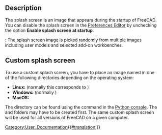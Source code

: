 <languages/>

== Description ==

The splash screen is an image that appears during the startup of FreeCAD. You can disable the splash screen in the [[Preferences_Editor#General_2|Preferences Editor]] by unchecking the option '''Enable splash screen at startup'''.

{{Version|1.0}}: The splash screen image is picked randomly from multiple images including user models and selected add-on workbenches.

== Custom splash screen ==

To use a custom splash screen, you have to place an image named {{FileName|splash_image.png}} in one of the following directories depending on the operating system:
* '''Linux:''' {{FileName|$XDG_DATA_HOME/FreeCAD/Gui/images/}} (normally this corresponds to {{FileName|~/.local/share/FreeCAD/Gui/images/}})
* '''Windows:''' {{FileName|%APPDATA%\FreeCAD\Gui\images\}} (normally {{FileName|C:\Users\username\AppData\Roaming\FreeCAD\Gui\images\}})
* '''MacOS:''' {{FileName|~/Library/Application Support/FreeCAD/Gui/images/}}

The directory can be found using the {{Incode|App.getUserAppDataDir()}} command in the [[Python_console|Python console]]. The {{Incode|Gui}} and {{Incode|images}} folders may have to be created first. The same custom splash screen will be used for all versions of FreeCAD on a given computer.


[[Category:User_Documentation{{#translation:}}]]